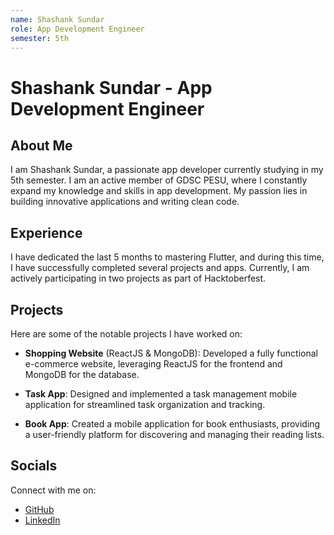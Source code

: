 ```yaml
---
name: Shashank Sundar
role: App Development Engineer
semester: 5th
---
```


# Shashank Sundar - App Development Engineer

## About Me

I am Shashank Sundar, a passionate app developer currently studying in my 5th semester. I am an active member of GDSC PESU, where I constantly expand my knowledge and skills in app development. My passion lies in building innovative applications and writing clean code.

## Experience

I have dedicated the last 5 months to mastering Flutter, and during this time, I have successfully completed several projects and apps. Currently, I am actively participating in two projects as part of Hacktoberfest.

## Projects

Here are some of the notable projects I have worked on:

- **Shopping Website** (ReactJS & MongoDB): Developed a fully functional e-commerce website, leveraging ReactJS for the frontend and MongoDB for the database.

- **Task App**: Designed and implemented a task management mobile application for streamlined task organization and tracking.

- **Book App**: Created a mobile application for book enthusiasts, providing a user-friendly platform for discovering and managing their reading lists.

## Socials

Connect with me on:

- [GitHub](https://github.com/shashank16sundar)
- [LinkedIn](https://www.linkedin.com/in/shashank-sundar-b81bb0264/)
